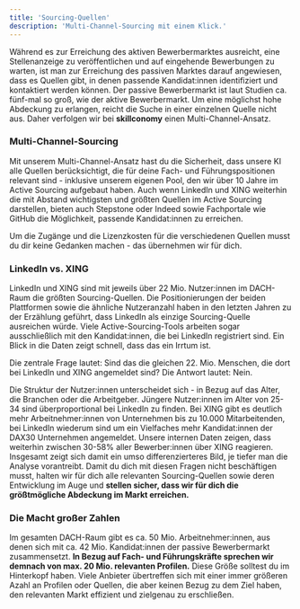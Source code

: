 ```yaml
---
title: 'Sourcing-Quellen'
description: 'Multi-Channel-Sourcing mit einem Klick.'
---
```


Während es zur Erreichung des aktiven Bewerbermarktes ausreicht, eine Stellenanzeige zu veröffentlichen und auf eingehende Bewerbungen
zu warten, ist man zur Erreichung des passiven Marktes darauf angewiesen, dass es Quellen gibt, in denen passende Kandidat:innen 
identifiziert und kontaktiert werden können. Der passive Bewerbermarkt ist laut Studien ca. fünf-mal so groß, wie der aktive 
Bewerbermarkt. Um eine möglichst hohe Abdeckung zu erlangen, reicht die Suche in einer einzelnen Quelle nicht aus. Daher 
verfolgen wir bei **skillconomy** einen Multi-Channel-Ansatz. 

### Multi-Channel-Sourcing ###

Mit unserem Multi-Channel-Ansatz hast du die Sicherheit, dass unsere KI alle Quellen berücksichtigt, die für deine Fach- und 
Führungspositionen relevant sind - inklusive unserem eigenen Pool, den wir über 10 Jahre im Active Sourcing aufgebaut haben. 
Auch wenn LinkedIn und XING weiterhin die mit Abstand wichtigsten und größten Quellen im Active Sourcing darstellen, bieten auch 
Stepstone oder Indeed sowie Fachportale wie GitHub die Möglichkeit, passende Kandidat:innen zu erreichen. 

<Check>Um die Zugänge und die Lizenzkosten für die verschiedenen Quellen musst du dir keine Gedanken machen - das 
übernehmen wir für dich.</Check>

### LinkedIn vs. XING ###

LinkedIn und XING sind mit jeweils über 22 Mio. Nutzer:innen im DACH-Raum die größten Sourcing-Quellen. Die Positionierungen 
der beiden Plattformen sowie die ähnliche Nutzeranzahl haben in den letzten Jahren zu der Erzählung geführt, 
dass LinkedIn als einzige Sourcing-Quelle ausreichen würde. Viele Active-Sourcing-Tools arbeiten sogar ausschließlich mit den 
Kandidat:innen, die bei LinkedIn registriert sind. Ein Blick in die Daten zeigt schnell, dass das ein Irrtum ist. 

<Info>Die zentrale Frage lautet: Sind das die gleichen 22. Mio. Menschen, die dort bei LinkedIn und XING angemeldet sind? 
Die Antwort lautet: Nein. </Info>

Die Struktur der Nutzer:innen unterscheidet sich - in Bezug auf das Alter, die Branchen oder die Arbeitgeber. Jüngere 
Nutzer:innen im Alter von 25-34 sind überproportional bei LinkedIn zu finden. Bei XING gibt es deutlich mehr 
Arbeitnehmer:innen von Unternehmen bis zu 10.000 Mitarbeitenden, bei LinkedIn wiederum sind um ein Vielfaches mehr 
Kandidat:innen der DAX30 Unternehmen angemeldet. Unsere internen Daten zeigen, dass weiterhin zwischen 30-58% aller 
Bewerber:innen über XING reagieren. Insgesamt zeigt sich damit ein umso differenzierteres Bild, je tiefer man die Analyse 
vorantreibt. Damit du dich mit diesen Fragen nicht beschäftigen musst, halten wir für dich alle relevanten Sourcing-Quellen 
sowie deren Entwicklung im Auge und **stellen sicher, dass wir für dich die größtmögliche Abdeckung im Markt erreichen.** 

### Die Macht großer Zahlen ###

Im gesamten DACH-Raum gibt es ca. 50 Mio. Arbeitnehmer:innen, aus denen sich mit ca. 42 Mio. Kandidat:innen der passive 
Bewerbermarkt zusammensetzt. **In Bezug auf Fach- und Führungskräfte sprechen wir demnach von max. 20 Mio. relevanten Profilen.** 
Diese Größe solltest du im Hinterkopf haben. Viele Anbieter übertreffen sich mit einer immer größeren Azahl an Profilen 
oder Quellen, die aber keinen Bezug zu dem Ziel haben, den relevanten Markt effizient und zielgenau zu erschließen. 
<!-- mod -->